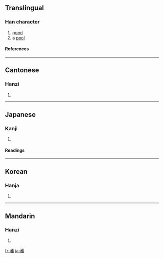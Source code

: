 {{see|潴}}

==Translingual==
===Han character===
{{Han char|rn=85|rad=水|as=16|sn=19|four=3416<sub>0</sub>|canj=水一人日 (EMOA)}}
# [[pond]]
# a [[pool]]
====References====
{{Han ref|kx=0660.180|dkj=18670|dj=1070.110|hdz=31777.110|uh=7026|ud=28710|bh=EFF5|bd=61429}}

----
==Cantonese==
===Hanzi===
{{yue-hanzi|jyut=|y=jyu1}}
# {{defn|Cantonese}}

----
==Japanese==
===Kanji===
{{ja-kanji|grade=|rs=水16}}
# {{defn|Japanese}} 
====Readings====
{{ja-readings|on=[[ちょ]] (cho)|kun=[[みずたまり]] (mizutamari)}}

----
==Korean==
===Hanja===
{{ko-hanja|hangeul=저|eumhun=|rv=jeo|mr=chŏ|y=ce}}
# {{defn|Korean}}

----
==Mandarin==
===Hanzi===
{{cmn-hanzi|sim=潴|pin=[[zhū]] ([[zhu1]])|wg=chu<sup>1</sup>}}
# {{defn|Mandarin}}

[[fr:瀦]]
[[ja:瀦]]
